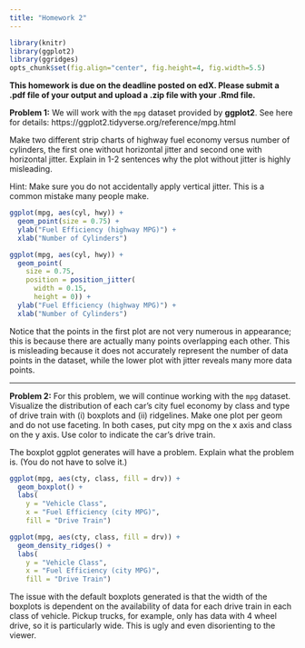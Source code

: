 ```yaml
---
title: "Homework 2"
---
```


```r
library(knitr)
library(ggplot2)
library(ggridges)
opts_chunk$set(fig.align="center", fig.height=4, fig.width=5.5)
```

**This homework is due on the deadline posted on edX. Please submit a .pdf file of your output and upload a .zip file with your .Rmd file.**

**Problem 1:** We will work with the `mpg` dataset provided by **ggplot2**. See here for details: https://ggplot2.tidyverse.org/reference/mpg.html

Make two different strip charts of highway fuel economy versus number of cylinders, the first one without horizontal jitter and second one with horizontal jitter. Explain in 1-2 sentences why the plot without jitter is highly misleading.

Hint: Make sure you do not accidentally apply vertical jitter. This is a common mistake many people make.

```r
ggplot(mpg, aes(cyl, hwy)) +
  geom_point(size = 0.75) +
  ylab("Fuel Efficiency (highway MPG)") +
  xlab("Number of Cylinders")

ggplot(mpg, aes(cyl, hwy)) +
  geom_point(
    size = 0.75,
    position = position_jitter(
      width = 0.15,
      height = 0)) +
  ylab("Fuel Efficiency (highway MPG)") +
  xlab("Number of Cylinders")
```

Notice that the points in the first plot are not very numerous in appearance; this is because there are actually many points overlapping each other. This is misleading because it does not accurately represent the number of data points in the dataset, while the lower plot with jitter reveals many more data points.

---

**Problem 2:** For this problem, we will continue working with the `mpg` dataset. Visualize the distribution of each car's city fuel economy by class and type of drive train with (i) boxplots and (ii) ridgelines. Make one plot per geom and do not use faceting. In both cases, put city mpg on the x axis and class on the y axis. Use color to indicate the car's drive train.

The boxplot ggplot generates will have a problem. Explain what the problem is. (You do not have to solve it.)

```r
ggplot(mpg, aes(cty, class, fill = drv)) +
  geom_boxplot() +
  labs(
    y = "Vehicle Class",
    x = "Fuel Efficiency (city MPG)",
    fill = "Drive Train")

ggplot(mpg, aes(cty, class, fill = drv)) +
  geom_density_ridges() +
  labs(
    y = "Vehicle Class",
    x = "Fuel Efficiency (city MPG)",
    fill = "Drive Train")
```

The issue with the default boxplots generated is that the width of the boxplots is dependent on the availability of data for each drive train in each class of vehicle. Pickup trucks, for example, only has data with 4 wheel drive, so it is particularly wide. This is ugly and even disorienting to the viewer.




